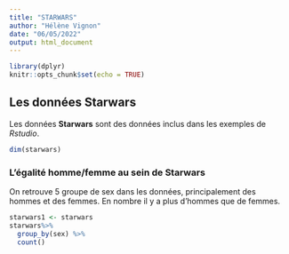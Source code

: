 ```yaml
---
title: "STARWARS"
author: "Hélène Vignon"
date: "06/05/2022"
output: html_document
---
```


```r
library(dplyr)
knitr::opts_chunk$set(echo = TRUE)
```

## Les données Starwars

Les données **Starwars** sont des données inclus dans les exemples de *Rstudio*.

```r
dim(starwars)
```

### L'égalité homme/femme au sein de Starwars 

On retrouve 5 groupe de sex dans les données, principalement des hommes et des femmes. En nombre il y a plus d'hommes que de femmes. 
```r
starwars1 <- starwars
starwars%>%
  group_by(sex) %>%
  count()
```


